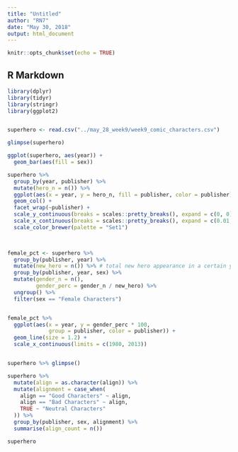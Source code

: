 ```yaml
---
title: "Untitled"
author: "RN7"
date: "May 30, 2018"
output: html_document
---
```


```r
knitr::opts_chunk$set(echo = TRUE)
```

## R Markdown

```r
library(dplyr)
library(tidyr)
library(stringr)
library(ggplot2)


superhero <- read.csv("../may_28_week9/week9_comic_characters.csv")

glimpse(superhero)

ggplot(superhero, aes(year)) +
  geom_bar(aes(fill = sex))

superhero %>% 
  group_by(year, publisher) %>% 
  mutate(hero_n = n()) %>% 
  ggplot(aes(x = year, y = hero_n, fill = publisher, color = publisher)) +
  geom_col() +
  facet_wrap(~publisher) +
  scale_y_continuous(breaks = scales::pretty_breaks(), expand = c(0, 0)) +
  scale_x_continuous(breaks = scales::pretty_breaks(), expand = c(0.01, 0)) +
  scale_color_brewer(palette = "Set1")

  
```



```r

female_pct <- superhero %>% 
  group_by(publisher, year) %>% 
  mutate(new_hero = n()) %>% # total new hero appearance in a certain year for certain publisher
  group_by(publisher, year, sex) %>% 
  mutate(gender_n = n(),
         gender_perc = gender_n / new_hero) %>% 
  ungroup() %>% 
  filter(sex == "Female Characters")


female_pct %>% 
  ggplot(aes(x = year, y = gender_perc * 100, 
             group = publisher, color = publisher)) +
  geom_line(size = 1.2) +
  scale_x_continuous(limits = c(1980, 2013))



```






```r

superhero %>% glimpse()

superhero %>% 
  mutate(align = as.character(align)) %>% 
  mutate(alignment = case_when(
    align == "Good Characters" ~ align,
    align == "Bad Characters" ~ align,
    TRUE ~ "Neutral Characters"
  )) %>% 
  group_by(publisher, sex, alignment) %>% 
  summarise(align_count = n())

superhero


```





